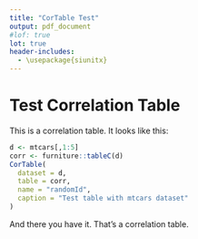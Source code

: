```yaml
---
title: "CorTable Test"
output: pdf_document
#lof: true
lot: true
header-includes: 
  - \usepackage{siunitx}
---
```


# Test Correlation Table

This is a correlation table. It looks like this:

```r
d <- mtcars[,1:5]
corr <- furniture::tableC(d)
CorTable(
  dataset = d,
  table = corr,
  name = "randomId",
  caption = "Test table with mtcars dataset"
)
```

And there you have it. That's a correlation table.
